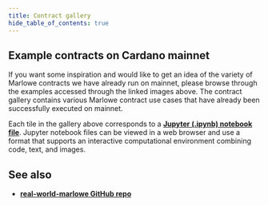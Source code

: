 ```yaml
---
title: Contract gallery
hide_table_of_contents: true
---
```



<Gallery />

## Example contracts on Cardano mainnet

If you want some inspiration and would like to get an idea of the variety of Marlowe contracts we have already run on mainnet, please browse through the examples accessed through the linked images above. The contract gallery contains various Marlowe contract use cases that have already been successfully executed on mainnet. 

Each tile in the gallery above corresponds to a **[Jupyter (.ipynb) notebook file](https://jupyter-notebook.readthedocs.io/en/stable/.)**. Jupyter notebook files can be viewed in a web browser and use a format that supports an interactive computational environment combining code, text, and images. 

## See also 

* **[real-world-marlowe GitHub repo](https://github.com/input-output-hk/real-world-marlowe)**
